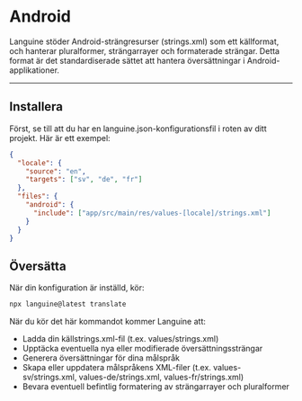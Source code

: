 # Android

Languine stöder Android-strängresurser (strings.xml) som ett källformat, och hanterar pluralformer, strängarrayer och formaterade strängar. Detta format är det standardiserade sättet att hantera översättningar i Android-applikationer.

---

## Installera

Först, se till att du har en languine.json-konfigurationsfil i roten av ditt projekt. Här är ett exempel:

```json
{
  "locale": {
    "source": "en",
    "targets": ["sv", "de", "fr"]
  },
  "files": {
    "android": {
      "include": ["app/src/main/res/values-[locale]/strings.xml"]
    }
  }
}
```

## Översätta

När din konfiguration är inställd, kör:

```bash
npx languine@latest translate
```

När du kör det här kommandot kommer Languine att:

- Ladda din källstrings.xml-fil (t.ex. values/strings.xml)
- Upptäcka eventuella nya eller modifierade översättningssträngar
- Generera översättningar för dina målspråk
- Skapa eller uppdatera målspråkens XML-filer (t.ex. values-sv/strings.xml, values-de/strings.xml, values-fr/strings.xml)
- Bevara eventuell befintlig formatering av strängarrayer och pluralformer
